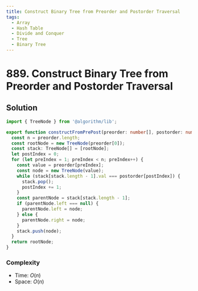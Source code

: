 ```yaml
---
title: Construct Binary Tree from Preorder and Postorder Traversal
tags:
  - Array
  - Hash Table
  - Divide and Conquer
  - Tree
  - Binary Tree
---
```


# 889. Construct Binary Tree from Preorder and Postorder Traversal

<Badges>
  <LevelBadge level="medium" />
  <TopicBadge name="Array" slug="array" />
  <TopicBadge name="Hash Table" slug="hash-table" />
  <TopicBadge name="Divide and Conquer" slug="divide-and-conquer" />
  <TopicBadge name="Tree" slug="tree" />
  <TopicBadge name="Binary Tree" slug="binary-tree" />
</Badges>

## Solution

```typescript filename="solution.ts" copy
import { TreeNode } from '@algorithm/lib';

export function constructFromPrePost(preorder: number[], postorder: number[]): TreeNode {
  const n = preorder.length;
  const rootNode = new TreeNode(preorder[0]);
  const stack: TreeNode[] = [rootNode];
  let postIndex = 0;
  for (let preIndex = 1; preIndex < n; preIndex++) {
    const value = preorder[preIndex];
    const node = new TreeNode(value);
    while (stack[stack.length - 1].val === postorder[postIndex]) {
      stack.pop();
      postIndex += 1;
    }
    const parentNode = stack[stack.length - 1];
    if (parentNode.left === null) {
      parentNode.left = node;
    } else {
      parentNode.right = node;
    }
    stack.push(node);
  }
  return rootNode;
}
```

### Complexity

- Time: $O(n)$
- Space: $O(n)$

<ProblemLink
  codingSite="leetcode"
  href="https://leetcode.com/problems/construct-binary-tree-from-preorder-and-postorder-traversal"
  title="Construct Binary Tree from Preorder and Postorder Traversal"
/>
